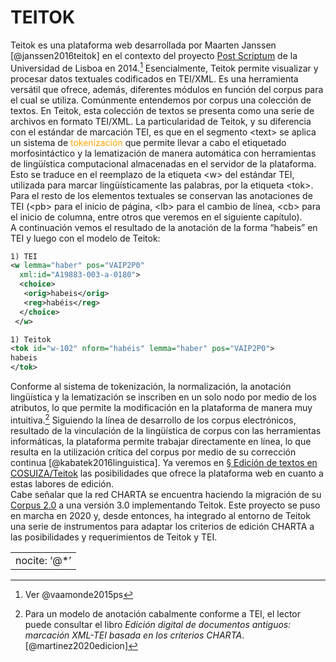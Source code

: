 # TEITOK {-}

Teitok es una plataforma web desarrollada por Maarten Janssen [@janssen2016teitok] en el contexto del proyecto
<a href="http://teitok.clul.ul.pt/postscriptum/es/index.php?action=home" target="_blank">Post Scriptum</a> de la Universidad de Lisboa en 2014.^[Ver @vaamonde2015ps]
Esencialmente, Teitok permite visualizar y procesar datos textuales codificados en TEI/XML. Es una herramienta versátil que ofrece, además, diferentes módulos en función del corpus para el cual se utiliza.
Comúnmente entendemos por corpus una colección de textos. En Teitok, esta colección de textos se presenta como una serie de archivos en formato TEI/XML. La particularidad de Teitok, y su diferencia con el estándar de marcación TEI, es que en el segmento <span class="emph-code"> \<text\> </span> se aplica un sistema de <span style="color:orange">tokenización</span> que permite llevar a cabo el etiquetado morfosintáctico y la lematización de manera automática con herramientas de lingüística computacional almacenadas en el servidor de la plataforma. Esto se traduce en el reemplazo de la etiqueta <span class="emph-code"> \<w\> </span> del estándar TEI, utilizada para marcar lingüísticamente las palabras, por la etiqueta  <span class="emph-code"> \<tok\>.</span> Para el resto de los elementos textuales se conservan las anotaciones de TEI (<span class="emph-code">\<pb\> </span>para el inicio de página, <span class="emph-code">\<lb\> </span> para el cambio de línea, <span class="emph-code"> \<cb\> </span>para el inicio de columna, entre otros que veremos en el siguiente capítulo).  
A continuación vemos el resultado de la anotación de la forma "habeis" en TEI y luego con el modelo de Teitok:
```xml
1) TEI
<w lemma="haber" pos="VAIP2P0"
  xml:id="A19883-003-a-0180">
  <choice>
   <orig>habeis</orig>
   <reg>habéis</reg>
  </choice>
 </w>
```


```xml
1) Teitok
<tok id="w-102" nform="habéis" lemma="haber" pos="VAIP2P0">
habeis
</tok>
```

Conforme al sistema de tokenización, la normalización, la anotación lingüística y la lematización se inscriben en un solo nodo por medio de los atributos, lo que permite la modificación en la plataforma de manera muy intuitiva.^[Para un modelo de anotación cabalmente conforme a TEI, el lector puede consultar el libro *Edición digital de documentos antiguos: marcación XML-TEI basada en los criterios CHARTA*. [@martinez2020edicion]]  Siguiendo la línea de desarrollo de los corpus electrónicos, resultado de la vinculación de la lingüística de corpus con las herramientas informáticas, la plataforma permite trabajar directamente en línea, lo que resulta en la utilización crítica del corpus por medio de su corrección continua [@kabatek2016linguistica]. Ya veremos en [§ Edición de textos en COSUIZA/Teitok][TEITOK] las posibilidades que ofrece la plataforma web en cuanto a estas labores de edición.  
Cabe señalar que la red CHARTA se encuentra haciendo la migración de su [Corpus 2.0](http://www.corpuscharta.es/) a una versión 3.0 implementando Teitok. Este proyecto se puso en marcha en 2020 y, desde entonces, ha integrado al entorno de Teitok una serie de instrumentos para adaptar los criterios de edición CHARTA a las posibilidades y requerimientos de Teitok y TEI.




---
nocite: '@*'
---